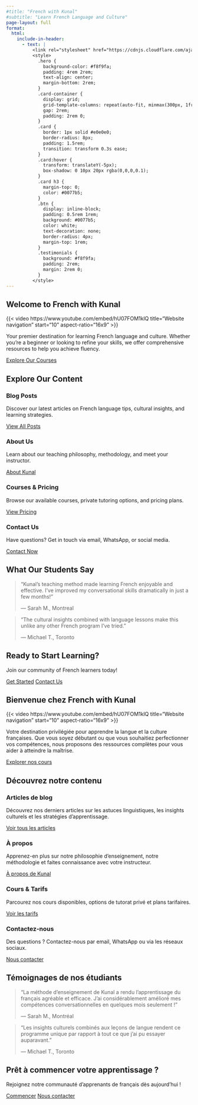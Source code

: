 ```yaml
---
#title: "French with Kunal"
#subtitle: "Learn French Language and Culture"
page-layout: full
format:
  html:
    include-in-header:
      - text: |
          <link rel="stylesheet" href="https://cdnjs.cloudflare.com/ajax/libs/font-awesome/6.0.0/css/all.min.css">
          <style>
            .hero {
              background-color: #f8f9fa;
              padding: 4rem 2rem;
              text-align: center;
              margin-bottom: 2rem;
            }
            .card-container {
              display: grid;
              grid-template-columns: repeat(auto-fit, minmax(300px, 1fr));
              gap: 2rem;
              padding: 2rem 0;
            }
            .card {
              border: 1px solid #e0e0e0;
              border-radius: 8px;
              padding: 1.5rem;
              transition: transform 0.3s ease;
            }
            .card:hover {
              transform: translateY(-5px);
              box-shadow: 0 10px 20px rgba(0,0,0,0.1);
            }
            .card h3 {
              margin-top: 0;
              color: #0077b5;
            }
            .btn {
              display: inline-block;
              padding: 0.5rem 1rem;
              background: #0077b5;
              color: white;
              text-decoration: none;
              border-radius: 4px;
              margin-top: 1rem;
            }
            .testimonials {
              background: #f8f9fa;
              padding: 2rem;
              margin: 2rem 0;
            }
          </style>
---
```


::: {.content-visible when-profile="english"}


## Welcome to French with Kunal{.hero}

{{< video https://www.youtube.com/embed/hU07FOM1klQ
    title="Website navigation"
    start="10" 
    aspect-ratio="16x9" 
>}}


Your premier destination for learning French language and culture. Whether you're a beginner or looking to refine your skills, we offer comprehensive resources to help you achieve fluency.


[Explore Our Courses](/payment.html){.btn}

## Explore Our Content {#cards-en}

:::{.card-container}
::: {.card}
### Blog Posts
Discover our latest articles on French language tips, cultural insights, and learning strategies.

[View All Posts](/posts.html){.btn}
:::

::: {.card}
### About Us
Learn about our teaching philosophy, methodology, and meet your instructor.

[About Kunal](/about.html){.btn}
:::

::: {.card}
### Courses & Pricing
Browse our available courses, private tutoring options, and pricing plans.

[View Pricing](/payment.html){.btn}
:::

::: {.card}
### Contact Us
Have questions? Get in touch via email, WhatsApp, or social media.

[Contact Now](/contact.html){.btn}
:::
:::

## What Our Students Say {.testimonials}

> "Kunal's teaching method made learning French enjoyable and effective. I've improved my conversational skills dramatically in just a few months!"
> 
> — Sarah M., Montreal

> "The cultural insights combined with language lessons make this unlike any other French program I've tried."
> 
> — Michael T., Toronto

## Ready to Start Learning? {.hero}

Join our community of French learners today!

[Get Started](/payment.html){.btn} [Contact Us](/contact.html){.btn .btn-outline}

:::


::: {.content-visible when-profile="french"}

## Bienvenue chez French with Kunal {.hero}


{{< video https://www.youtube.com/embed/hU07FOM1klQ
    title="Website navigation"
    start="10" 
    aspect-ratio="16x9" 
>}}

Votre destination privilégiée pour apprendre la langue et la culture françaises. Que vous soyez débutant ou que vous souhaitiez perfectionner vos compétences, nous proposons des ressources complètes pour vous aider à atteindre la maîtrise.


[Explorer nos cours](/payment.html){.btn}

## Découvrez notre contenu {#cards}

:::{.card-container}
::: {.card}
### Articles de blog
Découvrez nos derniers articles sur les astuces linguistiques, les insights culturels et les stratégies d'apprentissage.

[Voir tous les articles](/posts.html){.btn}
:::

::: {.card}
### À propos
Apprenez-en plus sur notre philosophie d'enseignement, notre méthodologie et faites connaissance avec votre instructeur.

[À propos de Kunal](/about.html){.btn}
:::

::: {.card}
### Cours & Tarifs
Parcourez nos cours disponibles, options de tutorat privé et plans tarifaires.

[Voir les tarifs](/payment.html){.btn}
:::

::: {.card}
### Contactez-nous
Des questions ? Contactez-nous par email, WhatsApp ou via les réseaux sociaux.

[Nous contacter](/contact.html){.btn}
:::
:::

## Témoignages de nos étudiants {.testimonials}

> "La méthode d'enseignement de Kunal a rendu l'apprentissage du français agréable et efficace. J'ai considérablement amélioré mes compétences conversationnelles en quelques mois seulement !"
> 
> — Sarah M., Montréal

> "Les insights culturels combinés aux leçons de langue rendent ce programme unique par rapport à tout ce que j'ai pu essayer auparavant."
> 
> — Michael T., Toronto

## Prêt à commencer votre apprentissage ? {.hero}

Rejoignez notre communauté d'apprenants de français dès aujourd'hui !

[Commencer](/payment.html){.btn} [Nous contacter](/contact.html){.btn .btn-outline}

:::